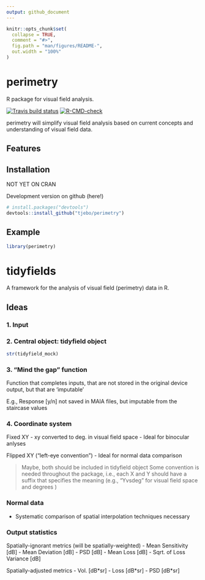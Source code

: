 ```yaml
---
output: github_document
---
```


<!-- README.md is generated from README.Rmd. Please edit that file -->

```r
knitr::opts_chunk$set(
  collapse = TRUE,
  comment = "#>",
  fig.path = "man/figures/README-",
  out.width = "100%"
)
```

# perimetry

R package for visual field analysis. 

<!-- badges: start -->
[![Travis build status](https://travis-ci.com/tjebo/perimetry.svg?branch=master)](https://travis-ci.com/tjebo/perimetry)
[![R-CMD-check](https://github.com/tjebo/perimetry/workflows/R-CMD-check/badge.svg)](https://github.com/tjebo/perimetry/actions)
<!-- badges: end -->

perimetry will simplify visual field analysis based on current concepts and understanding of visual field data.

## Features 
## Installation
NOT YET ON CRAN

Development version on github (here!) 

``` r
# install.packages("devtools")
devtools::install_github("tjebo/perimetry")
```
## Example

```r
library(perimetry)
```

# tidyfields
A framework for the analysis of visual field (perimetry) data in R.


## Ideas

### 1. Input

### 2. Central object: tidyfield object
```r
str(tidyfield_mock)
```


### 3. "Mind the gap" function
Function that completes inputs, that are not stored in the original device output, but that are 'imputable'

E.g., Response [y/n] not saved in MAIA files, but imputable from the staircase values

### 4. Coordinate system
Fixed XY
- xy converted to deg. in visual field space
- Ideal for binocular anlyses

Flipped XY ("left-eye convention")
- Ideal for normal data comparison

> Maybe, both should be included in tidyfield object
> Some convention is needed throughout the package, i.e., each X and Y should have a suffix that specifies the meaning (e.g., "Yvsdeg" for visual field space and degrees )

### Normal data

- Systematic comparison of spatial interpolation techniques necessary

### Output statistics 

Spatially-ignorant metrics (will be spatially-weighted)
- Mean Sensitivity [dB]
- Mean Deviation [dB]
- PSD [dB]
- Mean Loss [dB]
- Sqrt. of Loss Variance [dB]

Spatially-adjusted metrics 
- Vol. [dB*sr]
- Loss [dB*sr]
- PSD [dB*sr]



